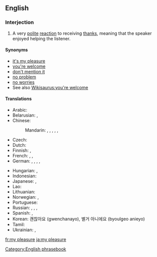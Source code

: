 ==English==

===Interjection===
{{en-interj}}

# A very [[polite]] [[reaction]] to receiving [[thanks]], meaning that the speaker enjoyed helping the listener.

====Synonyms====
* [[it's my pleasure]]
* [[you're welcome]]
* [[don't mention it]]
* [[no problem]]
* [[no worries]] {{qualifier|informal}}
* See also [[Wikisaurus:you're welcome]]

====Translations====
{{trans-top|a polite reaction to receiving thanks}}
* Arabic: {{t|ar|عَفْوًا}}
* Belarusian: {{t|be|няма́ за што́|sc=Cyrl}}, {{t|be|калі́ ла́ска|sc=Cyrl}}
* Chinese:
*: Mandarin: {{t|cmn|不客氣|sc=Hani}}, {{t+|cmn|不客气|tr=bù kèqi|sc=Hani}}, {{t|cmn|不用謝|sc=Hani}}, {{t|cmn|不用谢|tr=bùyòngxiè|sc=Hani}}, {{t|cmn|不謝|sc=Hani}}, {{t|cmn|不谢|tr=bùxiè|sc=Hani}}
* Czech: {{t|cs|potěšení na mé straně}}
* Dutch: {{t+|nl|graag gedaan}}
* Finnish: {{t+|fi|eipä kestä}}, {{t+|fi|ole hyvä}}
* French: {{t|fr|tout le plaisir est pour moi}}, {{qualifier|formal}} {{t|fr|ce fut un plaisir}}, {{t+|fr|de rien}}
* German: {{t+|de|gern geschehen}}, {{t|de|mit Vergnügen}}, {{t|de|nichts zu danken}}, {{t+|de|keine Ursache}}, {{t+|de|bitte}}
{{trans-mid}}
* Hungarian: {{t+|hu|kérem}}, {{t+|hu|szívesen}}
* Indonesian: {{t|id|dengan senang hati}}
* Japanese: {{t+|ja|どういたしまして|tr=dō itashimashite}}, {{t+|ja|いいえ|tr=iie}} {{qualifier|informal}}
* Lao: {{t|lo|ບໍ່ເປັນຫຍັງ|tr=bō pen ngang|sc=Laoo}}
* Lithuanian: {{t|lt|nėra už ką}}
* Norwegian: {{t|no|bare hyggelig}}, {{t|no|værsågod}}
* Portuguese: {{t|pt|o prazer é todo meu|c}}
* Russian: {{t+|ru|не́ за что|tr=né za što}}, {{t+|ru|пожа́луйста}}, {{t+|ru|не сто́ит благода́рности}}, {{t+|ru|на здоро́вье}}
* Spanish: {{t+|es|de nada}}, {{qualifier|informal}} {{t+|es|no hay de qué}}
* Korean: 괜찮아요 (gwenchanayo), 별거 아니에요 (byoulgeo anieyo)
* Tamil: {{t|ta|nandri|sc=Taml}}
* Ukrainian: {{t+|uk|будь ла́ска}}, {{t|uk|нема́ за що́}}
{{trans-bottom}}

[[Category:English phrasebook]]

[[fr:my pleasure]]
[[ja:my pleasure]]